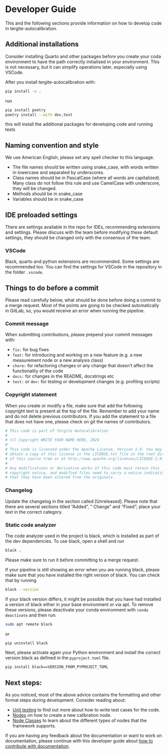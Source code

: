 # Developer Guide

This and the following sections provide information on how to develop code in tergite-autocalibration.

## Additional installations

Consider installing Quarto and other packages before you create your coda environment to have the path correctly
initialised in your environment.
This is not necessary, but it can simplify operations later, especially using VSCode.

After you install tergite-autocalibration with:

```bash
pip install -e .
```

run

```bash
pip install poetry
poetry install --with dev,test
```

this will install the additional packages for developing code and running tests

## Naming convention and style

We use American English, please set any spell checker to this language.

- The file names should be written using snake_case, with words written in lowercase and separated by underscores.
- Class names should be in PascalCase (where all words are capitalized). Many class do not follow this rule and use
  CamelCase with underscore, they will be changed.
- Methods should be in snake_case
- Variables should be in snake_case

## IDE preloaded settings

There are settings available in the repo for IDEs, recommending extensions and settings.
Please discuss with the team before modifying these default settings, they should be changed only with the consensus of
the team.

### VSCode

Black, quarto and python extensions are recommended.
Some settings are recommended too.
You can find the settings for VSCode in the repository in the folder `.vscode`.

## Things to do before a commit

Please read carefully below, what should be done before doing a commit to a merge request.
Most of the points are going to be checked automatically in GitLab, so, you would receive an error when running the
pipeline.

### Commit message

When submitting contributions, please prepend your commit messages with:

- `fix:` for bug fixes
- `feat:` for introducing and working on a new feature (e.g. a new measurement node or a new analysis class)
- `chore:` for refactoring changes or any change that doesn't affect the functionality of the code
- `docs:` for changes in the README, docstrings etc
- `test:` or `dev:` for testing or development changes (e.g. profiling scripts)

### Copyright statement

When you create or modify a file, make sure that add the following copyright text is present at the top of the file.
Remember to add your name and do not delete previous contributors. If you add the statement to a file that does not have
one, please check on git the names of contributors.

```python
# This code is part of Tergite Autocalibration
#
# (C) Copyright WRITE YOUR NAME HERE, 2024
#
# This code is licensed under the Apache License, Version 2.0. You may
# obtain a copy of this license in the LICENSE.txt file in the root directory
# of this source tree or at http://www.apache.org/licenses/LICENSE-2.0.
#
# Any modifications or derivative works of this code must retain this
# copyright notice, and modified files need to carry a notice indicating
# that they have been altered from the originals.
``` 

### Changelog

Update the changelog in the section called [Unreleased]. Please note that there are several sections titled "Added", "
Change" and "Fixed"; place your text in the correct category.

### Static code analyzer

The code analyzer used in the project is black, which is installed as part of the dev dependencies.
To use black, open a shell and run

```bash
black .
```

Please make sure to run it before committing to a merge request.

If your pipeline is still showing an error when you are running black, please make sure that you have installed the
right version of black.
You can check that by running

```bash
black --version
```

If your black version differs, it might be possible that you have had installed a version of black either in your base
environment or via apt.
To remove these versions, please deactivate your conda environment with `conda deactivate` and then run:

```bash
sudo apt remote black
```

or

```bash
pip uninstall black
```

Next, please activate again your Python environment and install the correct version black as defined in
the `pyproject.toml` file.

```bash
pip install black==VERSION_FROM_PYPROJECT_TOML
```

## Next steps:

As you noticed, most of the above advice contains the formatting and other formal steps during development.
Consider reading about:

- [Unit testing](developer-guide/unit_tests.qmd) to find out more about how to write test cases for the code.
- [Nodes](developer-guide/new_node_creation.qmd) on how to create a new calibration node.
- [Node Classes](developer-guide/node_classes.qmd) to learn about the different types of nodes that the framework
  supports.

If you are having any feedback about the documentation or want to work on documentation, please continue with this
developer guide about [how to contribute with documentation](developer-guide/writing_documentation.qmd).
